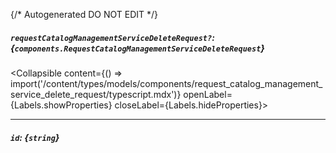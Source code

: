 {/* Autogenerated DO NOT EDIT  */}

##### `requestCatalogManagementServiceDeleteRequest?`: *{`components.RequestCatalogManagementServiceDeleteRequest`}*
<Collapsible content={() => import('/content/types/models/components/request_catalog_management_service_delete_request/typescript.mdx')} openLabel={Labels.showProperties} closeLabel={Labels.hideProperties}>
</Collapsible>

---
##### `id`: *{`string`}*


